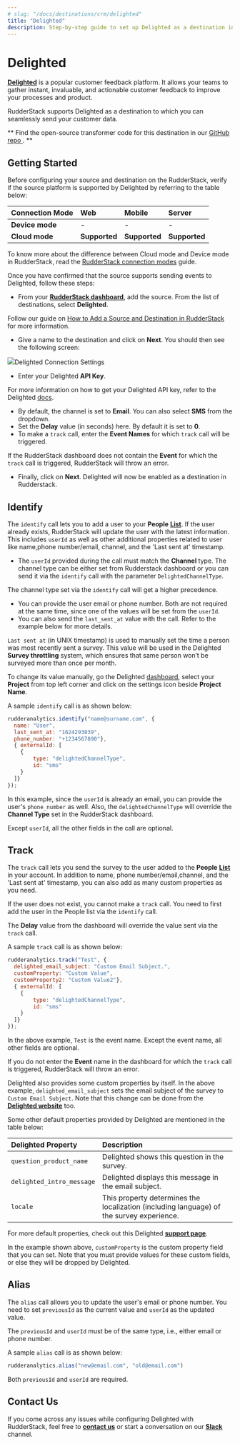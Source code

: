 ```yaml
---
# slug: "/docs/destinations/crm/delighted"
title: "Delighted"
description: Step-by-step guide to set up Delighted as a destination in RudderStack.
---
```


# Delighted

[**Delighted**](https://delighted.com/) is a popular customer feedback platform. It allows your teams to gather instant, invaluable, and actionable customer feedback to improve your processes and product.

RudderStack supports Delighted as a destination to which you can seamlessly send your customer data.

<div class="successBlock">

  **
    Find the open-source transformer code for this destination in our
    <a href="https://github.com/rudderlabs/rudder-transformer/tree/master/v0/destinations/delighted">
      GitHub repo
    </a>
    .
  **
</div>

## Getting Started

Before configuring your source and destination on the RudderStack, verify if the source platform is supported by Delighted by referring to the table below:

| **Connection Mode** | **Web**       | **Mobile**    | **Server**    |
| :------------------ | :------------ | :------------ | :------------ |
| **Device mode**     | -             | -             | -             |
| **Cloud** **mode**  | **Supported** | **Supported** | **Supported** |

<div class="infoBlock">

To know more about the difference between Cloud mode and Device mode in RudderStack, read the <a href="../../get-started/rudderstack-connection-modes">RudderStack connection modes</a> guide.

</div>

Once you have confirmed that the source supports sending events to Delighted, follow these steps:

- From your [**RudderStack dashboard**](https://app.rudderstack.com/), add the source. From the list of destinations, select **Delighted**.

<div class="infoBlock">

Follow our guide on <a href="../../connections/adding-source-and-destination-rudderstack">How to Add a Source and Destination in RudderStack</a> for more information.

</div>

- Give a name to the destination and click on **Next**. You should then see the following screen:

<img src="../../../images/assets/Delighted.png" /><span class="imageTitle">Delighted Connection Settings</span>

- Enter your Delighted **API Key**.

<div class="infoBlock">

For more information on how to get your Delighted API key, refer to the Delighted <a href="https://app.delighted.com/docs/api">docs</a>.

</div>

- By default, the channel is set to **Email**. You can also select **SMS** from the dropdown.
- Set the **Delay** value \(in seconds\) here. By default it is set to **0**.
- To make a `track` call, enter the **Event Names** for which `track` call will be triggered.

<div class="warningBlock">

If the RudderStack dashboard does not contain the **Event** for which the <code class="inline-code">track</code> call is triggered, RudderStack will throw an error.

</div>

- Finally, click on **Next**. Delighted will now be enabled as a destination in Rudderstack.

## Identify

The `identify` call lets you to add a user to your **People** [**List**](https://app.delighted.com/people). If the user already exists, RudderStack will update the user with the latest information. This includes `userId` as well as other additional properties related to user like name,phone number/email, channel, and the 'Last sent at' timestamp.

- The `userId` provided during the call must match the **Channel** type. The channel type can be either set from Rudderstack dashboard or you can send it via the `identify` call with the parameter `DelightedChannelType`.

<div class="infoBlock">

The channel type set via the <code class="inline-code">identify</code> call will get a higher precedence.

</div>

- You can provide the user email or phone number. Both are not required at the same time, since one of the values will be set from the `userId`.
- You can also send the `last_sent_at` value with the call. Refer to the example below for more details.

<div class="infoBlock">

<code class="inline-code">Last sent at</code> (in UNIX timestamp) is used to manually set the time a person was most recently sent a survey. This value will be used in the Delighted **Survey throttling** system, which ensures that same person won’t be surveyed more than once per month.

To change its value manually, go the Delighted <a href="https://app.delighted.com/dashboard">dashboard</a>, select your **Project** from top left corner and click on the settings icon beside **Project Name**.

</div>

A sample `identify` call is as shown below:

```javascript
rudderanalytics.identify("name@surname.com", {
  name: "User",
  last_sent_at: "1624293839",
  phone_number: "+1234567890"},
  { externalId: [
    {
        type: "delightedChannelType",
        id: "sms"
    }
  ]}
});
```

In this example, since the `userId` is already an email, you can provide the user's `phone_number` as well. Also, the `delightedChannelType` will override the **Channel Type** set in the RudderStack dashboard.

<div class="infoBlock">

Except <code class="inline-code">userId</code>, all the other fields in the call are optional.

</div>

## Track

The `track` call lets you send the survey to the user added to the **People** [**List**](https://app.delighted.com/people) in your account. In addition to name, phone number/email,channel, and the 'Last sent at' timestamp, you can also add as many custom properties as you need.

<div class="warningBlock">

If the user does not exist, you cannot make a <code class="inline-code">track</code> call. You need to first add the user in the People list via the <code class="inline-code">identify</code> call.

</div>

<div class="infoBlock">

The **Delay** value from the dashboard will override the value sent via the <code class="inline-code">track</code> call.

</div>

A sample `track` call is as shown below:

```javascript
rudderanalytics.track("Test", {
  delighted_email_subject: "Custom Email Subject.",
  customProperty: "Custom Value",
  customProperty2: "Custom Value2"},
  { externalId: [
    {
        type: "delightedChannelType",
        id: "sms"
    }
  ]}
});
```

In the above example, `Test` is the event name. Except the event name, all other fields are optional.

<div class="warningBlock">

If you do not enter the **Event** name in the dashboard for which the <code class="inline-code">track</code> call is triggered, RudderStack will throw an error.

</div>

Delighted also provides some custom properties by itself. In the above example, `delighted_email_subject` sets the email subject of the survey to `Custom Email Subject`. Note that this change can be done from the [**Delighted website**](https://app.delighted.com/platforms) too.

Some other default properties provided by Delighted are mentioned in the table below:

| **Delighted Property**    | **Description**                                                                            |
| :------------------------ | :----------------------------------------------------------------------------------------- |
| `question_product_name`   | Delighted shows this question in the survey.                                               |
| `delighted_intro_message` | Delighted displays this message in the email subject.                                      |
| `locale`                  | This property determines the localization \(including language\) of the survey experience. |

For more default properties, check out this Delighted [**support page**](https://help.delighted.com/article/577-special-properties).

In the example shown above, `customProperty` is the custom property field that you can set. Note that you must provide values for these custom fields, or else they will be dropped by Delighted.

## Alias

The `alias` call allows you to update the user's email or phone number. You need to set `previousId` as the current value and `userId` as the updated value.

<div class="infoBlock">

The <code class="inline-code">previousId</code> and <code class="inline-code">userId</code> must be of the same type, i.e., either email or phone number.

</div>

A sample `alias` call is as shown below:

```javascript
rudderanalytics.alias("new@email.com", "old@email.com")
```

<div class="infoBlock">

Both <code class="inline-code">previousId</code> and <code class="inline-code">userId</code> are required.

</div>

## Contact Us

If you come across any issues while configuring Delighted with RudderStack, feel free to [**contact us**](mailto:%20docs@rudderstack.com) or start a conversation on our [**Slack**](https://rudderstack.com/join-rudderstack-slack-community) channel.
